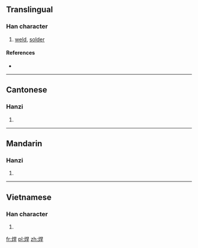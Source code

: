 ==Translingual==

===Han character===
{{Han char|rn=86|rad=火|as=07|sn=11|four=9684<sub>1</sub>|canj=火日一十 (FAMJ)}}

# [[weld]], [[solder]]

====References====
* {{Han ref|kx=0673.010|dkj=19077|dj=1081.050|hdz=32204.080|uh=710A|ud=28938|bh=B26B|bd=45675}}

----

==Cantonese==

===Hanzi===
{{yue-hanzi|jyut=|y=hon6}}

# {{defn|Cantonese|sort=火07}}

----

==Mandarin==

===Hanzi===
{{cmn-hanzi|pin=[[hàn]] ([[han4]]), [[qì]] ([[qi4]])|wg=han<sup>4</sup>, ch'i<sup>4</sup>}}

# {{defn|Mandarin|sort=火07}}

----

==Vietnamese==

===Han character===
{{vi-hantu|[[hãn]], [[hàn]]|rs=火07}}

# {{defn|Vietnamese|sort=火07}}

[[fr:焊]]
[[pl:焊]]
[[zh:焊]]